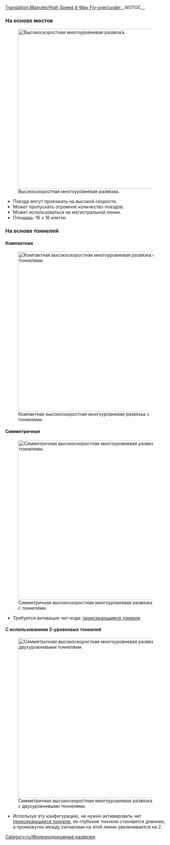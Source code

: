 [[Translation:Main/en/High Speed 4-Way Fly-over/under]]{{en/-}}{{ru/Меню развязки}}__NOTOC__
===На основе мостов===
[[File:en/Flyover.png|none|thumb|500px|Высокоскоростная многоуровневая развязка.]]
* Поезда могут проезжать на высокой скорости.
* Может пропускать огромное количество поездов.
* Может использоваться на магистральной линии.
* Площадь: 16 x 16 клеток.

===На основе тоннелей===
====Компактная====
[[File:en/Flyover tunnels compact.png|none|thumb|500px|Компактная высокоскоростная многоуровневая развязка с тоннелями.]]

====Симметричная====
[[File:en/Flyover tunnels symmetric.png|none|thumb|500px|Симметричная высокоскоростная многоуровневая развязка с тоннелями.]]
* Требуется активация чит-кода: [[Main/en/Чит-коды/Ru#Туннели могут пересекаться|пересекающиеся тоннели]].

====С использованием 2-уровневых тоннелей====
[[File:en/High-speed 4WJ with 2-layer tunnels.jpeg|none|thumb|500px|Симметричная высокоскоростная многоуровневая развязка с двухуровневыми тоннелями.]]
* Используя эту конфигурацию, не нужно активировать чит [[Main/en/Чит-коды/Ru#Туннели могут пересекаться|пересекающиеся тоннели]], но глубокие тоннели становятся длиннее, а промежуток между сигналами на этой линии увеличивается на 2.
[[Category:ru/Железнодорожные развязки]]